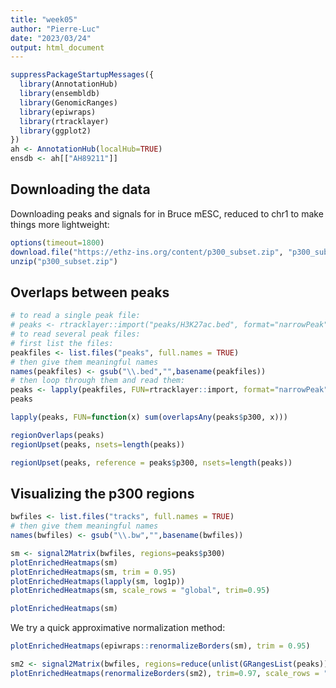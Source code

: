 ```yaml
---
title: "week05"
author: "Pierre-Luc"
date: "2023/03/24"
output: html_document
---
```


```r
suppressPackageStartupMessages({
  library(AnnotationHub)
  library(ensembldb)
  library(GenomicRanges)
  library(epiwraps)
  library(rtracklayer)
  library(ggplot2)
})
ah <- AnnotationHub(localHub=TRUE)
ensdb <- ah[["AH89211"]]
```

## Downloading the data

Downloading peaks and signals for in Bruce mESC, reduced to chr1 to make things more lightweight:

```r
options(timeout=1800)
download.file("https://ethz-ins.org/content/p300_subset.zip", "p300_subset.zip")
unzip("p300_subset.zip")
```

## Overlaps between peaks

```r
# to read a single peak file:
# peaks <- rtracklayer::import("peaks/H3K27ac.bed", format="narrowPeak")
# to read several peak files:
# first list the files:
peakfiles <- list.files("peaks", full.names = TRUE)
# then give them meaningful names
names(peakfiles) <- gsub("\\.bed","",basename(peakfiles))
# then loop through them and read them:
peaks <- lapply(peakfiles, FUN=rtracklayer::import, format="narrowPeak")
peaks
```

```r
lapply(peaks, FUN=function(x) sum(overlapsAny(peaks$p300, x)))
```

```r
regionOverlaps(peaks)
regionUpset(peaks, nsets=length(peaks))
```
```r
regionUpset(peaks, reference = peaks$p300, nsets=length(peaks))
```

## Visualizing the p300 regions

```r
bwfiles <- list.files("tracks", full.names = TRUE)
# then give them meaningful names
names(bwfiles) <- gsub("\\.bw","",basename(bwfiles))

sm <- signal2Matrix(bwfiles, regions=peaks$p300)
plotEnrichedHeatmaps(sm)
plotEnrichedHeatmaps(sm, trim = 0.95)
plotEnrichedHeatmaps(lapply(sm, log1p))
plotEnrichedHeatmaps(sm, scale_rows = "global", trim=0.95)

plotEnrichedHeatmaps(sm)
```

We try a quick approximative normalization method:

```r
plotEnrichedHeatmaps(epiwraps::renormalizeBorders(sm), trim = 0.95)
```

```r
sm2 <- signal2Matrix(bwfiles, regions=reduce(unlist(GRangesList(peaks))))
plotEnrichedHeatmaps(renormalizeBorders(sm2), trim=0.97, scale_rows = "global")
```

